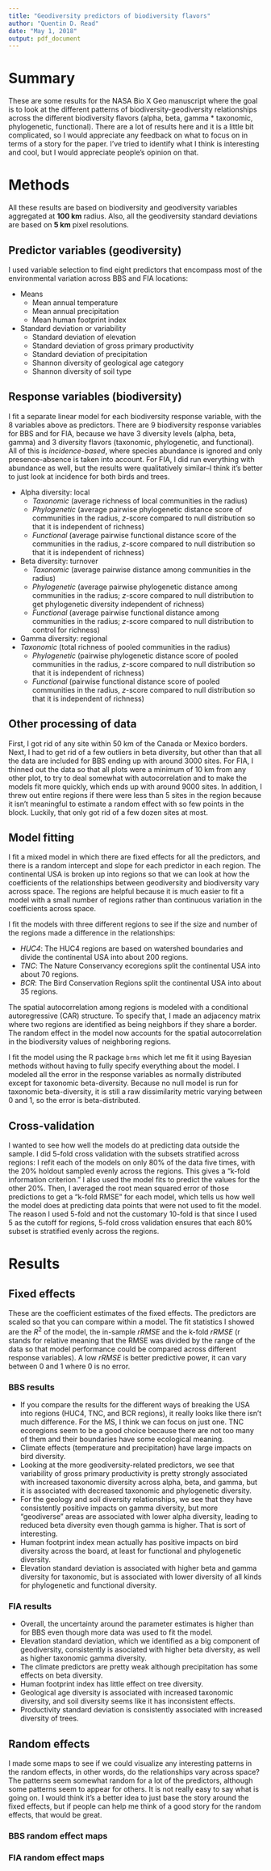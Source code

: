 ```yaml
---
title: "Geodiversity predictors of biodiversity flavors"
author: "Quentin D. Read"
date: "May 1, 2018"
output: pdf_document
---
```


# Summary

These are some results for the NASA Bio X Geo manuscript where the goal is to look at the different patterns of biodiversity-geodiversity relationships across the different biodiversity flavors (alpha, beta, gamma * taxonomic, phylogenetic, functional). There are a lot of results here and it is a little bit complicated, so I would appreciate any feedback on what to focus on in terms of a story for the paper. I've tried to identify what I think is interesting and cool, but I would appreciate people's opinion on that.

# Methods

All these results are based on biodiversity and geodiversity variables aggregated at **100 km** radius. Also, all the geodiversity standard deviations are based on **5 km** pixel resolutions.

## Predictor variables (geodiversity)

I used variable selection to find eight predictors that encompass most of the environmental variation across BBS and FIA locations:

* Means
  + Mean annual temperature
  + Mean annual precipitation
  + Mean human footprint index
* Standard deviation or variability
  + Standard deviation of elevation
  + Standard deviation of gross primary productivity
  + Standard deviation of precipitation
  + Shannon diversity of geological age category
  + Shannon diversity of soil type

## Response variables (biodiversity)

I fit a separate linear model for each biodiversity response variable, with the 8 variables above as predictors. There are 9 biodiversity response variables for BBS and for FIA, because we have 3 diversity levels (alpha, beta, gamma) and 3 diversity flavors (taxonomic, phylogenetic, and functional). All of this is *incidence-based*, where species abundance is ignored and only presence-absence is taken into account. For FIA, I did run everything with abundance as well, but the results were qualitatively similar--I think it's better to just look at incidence for both birds and trees.

* Alpha diversity: local
  + *Taxonomic* (average richness of local communities in the radius)
  + *Phylogenetic* (average pairwise phylogenetic distance score of communities in the radius, *z*-score compared to null distribution so that it is independent of richness)
  + *Functional* (average pairwise functional distance score of the communities in the radius, *z*-score compared to null distribution so that it is independent of richness)
* Beta diversity: turnover
  + *Taxonomic* (average pairwise distance among communities in the radius)
  + *Phylogenetic* (average pairwise phylogenetic distance among communities in the radius; *z*-score compared to null distribution to get phylogenetic diversity independent of richness)
  + *Functional* (average pairwise functional distance among communities in the radius; *z*-score compared to null distribution to control for richness)
* Gamma diversity: regional
+ *Taxonomic* (total richness of pooled communities in the radius)
  + *Phylogenetic* (pairwise phylogenetic distance score of pooled communities in the radius, *z*-score compared to null distribution so that it is independent of richness)
  + *Functional* (pairwise functional distance score of pooled communities in the radius, *z*-score compared to null distribution so that it is independent of richness)

## Other processing of data

First, I got rid of any site within 50 km of the Canada or Mexico borders. Next, I had to get rid of a few outliers in beta diversity, but other than that all the data are included for BBS ending up with around 3000 sites. For FIA, I thinned out the data so that all plots were a minimum of 10 km from any other plot, to try to deal somewhat with autocorrelation and to make the models fit more quickly, which ends up with around 9000 sites. In addition, I threw out entire regions if there were less than 5 sites in the region because it isn't meaningful to estimate a random effect with so few points in the block. Luckily, that only got rid of a few dozen sites at most.
  
## Model fitting

I fit a mixed model in which there are fixed effects for all the predictors, and there is a random intercept and slope for each predictor in each region. The continental USA is broken up into regions so that we can look at how the coefficients of the relationships between geodiversity and biodiversity vary across space. The regions are helpful because it is much easier to fit a model with a small number of regions rather than continuous variation in the coefficients across space.

I fit the models with three different regions to see if the size and number of the regions made a difference in the relationships:

* *HUC4*: The HUC4 regions are based on watershed boundaries and divide the continental USA into about 200 regions.
* *TNC*: The Nature Conservancy ecoregions split the continental USA into about 70 regions.
* *BCR*: The Bird Conservation Regions split the continental USA into about 35 regions.

The spatial autocorrelation among regions is modeled with a conditional autoregressive (CAR) structure. To specify that, I made an adjacency matrix where two regions are identified as being neighbors if they share a border. The random effect in the model now accounts for the spatial autocorrelation in the biodiversity values of neighboring regions.

I fit the model using the R package `brms` which let me fit it using Bayesian methods without having to fully specify everything about the model. I modeled all the error in the response variables as normally distributed except for taxonomic beta-diversity. Because no null model is run for taxonomic beta-diversity, it is still a raw dissimilarity metric varying between 0 and 1, so the error is beta-distributed.

## Cross-validation

I wanted to see how well the models do at predicting data outside the sample. I did 5-fold cross validation with the subsets stratified across regions: I refit each of the models on only 80% of the data five times, with the 20% holdout sampled evenly across the regions. This gives a "k-fold information criterion." I also used the model fits to predict the values for the other 20%. Then, I averaged the root mean squared error of those predictions to get a "k-fold RMSE" for each model, which tells us how well the model does at predicting data points that were not used to fit the model. The reason I used 5-fold and not the customary 10-fold is that since I used 5 as the cutoff for regions, 5-fold cross validation ensures that each 80% subset is stratified evenly across the regions.

\newpage

# Results

## Fixed effects

These are the coefficient estimates of the fixed effects. The predictors are scaled so that you can compare within a model. The fit statistics I showed are the $R^2$ of the model, the in-sample *rRMSE* and the k-fold *rRMSE* (r stands for relative meaning that the RMSE was divided by the range of the data so that model performance could be compared across different response variables). A low *rRMSE* is better predictive power, it can vary between 0 and 1 where 0 is no error.

### BBS results

* If you compare the results for the different ways of breaking the USA into regions (HUC4, TNC, and BCR regions), it really looks like there isn't much difference. For the MS, I think we can focus on just one. TNC ecoregions seem to be a good choice because there are not too many of them and their boundaries have some ecological meaning.
* Climate effects (temperature and precipitation) have large impacts on bird diversity.
* Looking at the more geodiversity-related predictors, we see that variability of gross primary productivity is pretty strongly associated with increased taxonomic diversity across alpha, beta, and gamma, but it is associated with decreased taxonomic and phylogenetic diversity.
* For the geology and soil diversity relationships, we see that they have consistently positive impacts on gamma diversity, but more "geodiverse" areas are associated with lower alpha diversity, leading to reduced beta diversity even though gamma is higher. That is sort of interesting.
* Human footprint index mean actually has positive impacts on bird diversity across the board, at least for functional and phylogenetic diversity. 
* Elevation standard deviation is associated with higher beta and gamma diversity for taxonomic, but is associated with lower diversity of all kinds for phylogenetic and functional diversity.

\begin{figure}[h!]
\centerline{\includegraphics[width=1\textwidth]{/Users/Q/google_drive/NASABiodiversityWG/Figures/observed_predicted_plots/BBS_TNC_coefficients.png}}
\caption{Fixed effects for BBS diversity models, using TNC regions as the random effect}
\end{figure}

\newpage

### FIA results

* Overall, the uncertainty around the parameter estimates is higher than for BBS even though more data was used to fit the model.
* Elevation standard deviation, which we identified as a big component of geodiversity, consistently is asociated with higher beta diversity, as well as higher taxonomic gamma diversity.
* The climate predictors are pretty weak although precipitation has some effects on beta diversity.
* Human footprint index has little effect on tree diversity.
* Geological age diversity is associated with increased taxonomic diversity, and soil diversity seems like it has inconsistent effects.
* Productivity standard deviation is consistently associated with increased diversity of trees.

\begin{figure}[h!]
\centerline{\includegraphics[width=1\textwidth]{/Users/Q/google_drive/NASABiodiversityWG/Figures/observed_predicted_plots/FIAincidence_TNC_coefficients.png}}
\caption{Fixed effects for FIA diversity models, using TNC regions as the random effect}
\end{figure}

\newpage

## Random effects

I made some maps to see if we could visualize any interesting patterns in the random effects, in other words, do the relationships vary across space? The patterns seem somewhat random for a lot of the predictors, although some patterns seem to appear for others. It is not really easy to say what is going on. I would think it's a better idea to just base the story around the fixed effects, but if people can help me think of a good story for the random effects, that would be great.

### BBS random effect maps

\begin{figure}[h!]
\centerline{\includegraphics[width=1\textwidth]{/Users/Q/google_drive/NASABiodiversityWG/Figures/bbs_coefficient_maps/TNC_incidence_soil_diversity.png}}
\caption{Region-specific random effect of soil diversity on BBS diversity (TNC ecoregions)}
\end{figure}

\newpage

### FIA random effect maps

\begin{figure}[h!]
\centerline{\includegraphics[width=1\textwidth]{/Users/Q/google_drive/NASABiodiversityWG/Figures/fia_coefficient_maps/TNC_incidence_soil_diversity.png}}
\caption{Region-specific random effect of soil diversity on FIA diversity (TNC ecoregions)}
\end{figure}